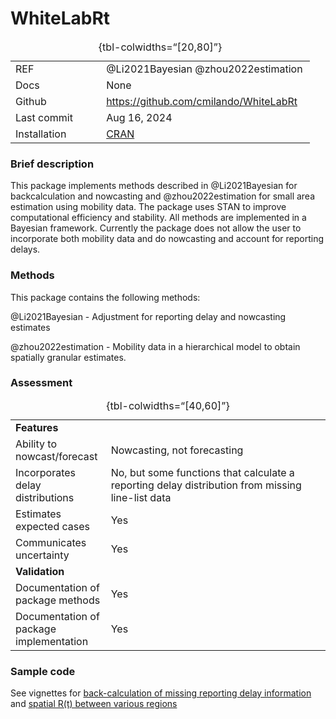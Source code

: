 # WhiteLabRt { .unnumbered}

| | 
|:---|:--------|
| REF|  @Li2021Bayesian @zhou2022estimation|
| Docs| None |
| Github|  [https://github.com/cmilando/WhiteLabRt](https://github.com/cmilando/WhiteLabRt)|
| Last commit| Aug 16, 2024|
| Installation | [CRAN](https://cran.r-project.org/web/packages/WhiteLabRt/index.html) |
: {tbl-colwidths="[20,80]"}

### Brief description

This package implements methods described in @Li2021Bayesian for backcalculation and nowcasting and @zhou2022estimation for small area estimation using mobility data. The package uses STAN to improve computational efficiency and stability. All methods are implemented in a Bayesian framework. Currently the package does not allow the user to incorporate both mobility data and do nowcasting and account for reporting delays.

### Methods

This package contains the following methods:

@Li2021Bayesian
- Adjustment for reporting delay and nowcasting estimates

@zhou2022estimation
- Mobility data in a hierarchical model to obtain spatially granular estimates.

### Assessment

| | 
|:---|:--------|
|<strong>Features</strong>||
| Ability to nowcast/forecast| Nowcasting, not forecasting |
| Incorporates delay distributions| No, but some functions that calculate a reporting delay distribution from missing line-list data |
| Estimates expected cases| Yes|
| Communicates uncertainty| Yes|
|<strong>Validation</strong>||
| Documentation of package methods| Yes|
| Documentation of package implementation| Yes|
: {tbl-colwidths="[40,60]"}

### Sample code

See vignettes for [back-calculation of missing reporting delay information](https://cran.r-project.org/web/packages/WhiteLabRt/vignettes/backcalc.html) and [spatial R(t) between various regions](https://cran.r-project.org/web/packages/WhiteLabRt/vignettes/spatialRt.html)

